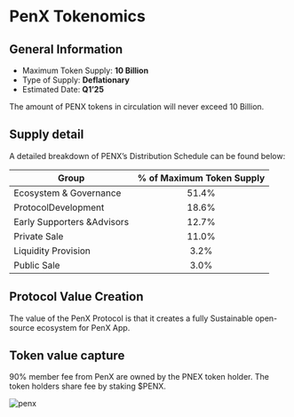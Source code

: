 # PenX Tokenomics

## General Information

- Maximum Token Supply: **10 Billion**
- Type of Supply: **Deflationary**
- Estimated Date: **Q1’25**

The amount of PENX tokens in circulation will never exceed 10 Billion.

## Supply detail

A detailed breakdown of PENX’s Distribution Schedule can be found below:

| Group                      | % of Maximum Token Supply |
| -------------------------- | :-----------------------: |
| Ecosystem & Governance     |           51.4%           |
| ProtocolDevelopment        |           18.6%           |
| Early Supporters &Advisors |           12.7%           |
| Private Sale               |           11.0%           |
| Liquidity Provision        |           3.2%            |
| Public Sale                |           3.0%            |

## Protocol Value Creation

The value of the PenX Protocol is that it creates a fully Sustainable open-source ecosystem for PenX App.

## Token value capture

90% member fee from PenX are owned by the PNEX token holder. The token holders share fee by staking $PENX.

![penx](/images/penx.svg)
